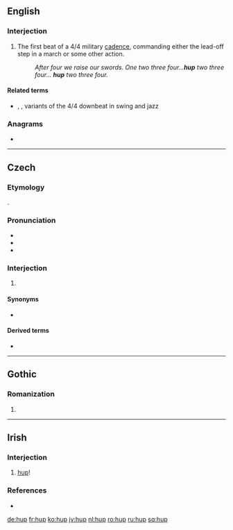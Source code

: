 ==English==

===Interjection===
{{en-interj|head=hup!}}

# The first beat of a 4/4 military [[cadence]], commanding either the lead-off step in a march or some other action.
#: ''After four we raise our swords. One two three four...'''hup''' two three four... '''hup''' two three four.''

====Related terms====
* {{sense|beat}} {{l|en|hep}}, {{l|en|hip}}, variants of the 4/4 downbeat in swing and jazz

===Anagrams===
* {{l|en|UHP}}

----

==Czech==

===Etymology===
{{onomatopoeic|lang=cs}}.

===Pronunciation===
* {{IPA|/ɦup/|lang=cs}}
* {{rhymes|up|lang=cs}}
* {{homophones|hub|lang=cs}}

===Interjection===
{{cs-interjection}}

# {{non-gloss definition|Interjection describing a quick, jumping movement}}

====Synonyms====
* {{l|cs|hop}}

====Derived terms====
* {{l|cs|hupsnout}}

----

==Gothic==

===Romanization===
{{got-rom}}

# {{got-romanization of|𐌷𐌿𐍀}}

----

==Irish==

===Interjection===
{{head|ga|interjection|head=hup!}}

# [[#English|hup]]!

===References===
* {{R:ga:Ó Dónaill}}

[[de:hup]]
[[fr:hup]]
[[ko:hup]]
[[jv:hup]]
[[nl:hup]]
[[ro:hup]]
[[ru:hup]]
[[sq:hup]]